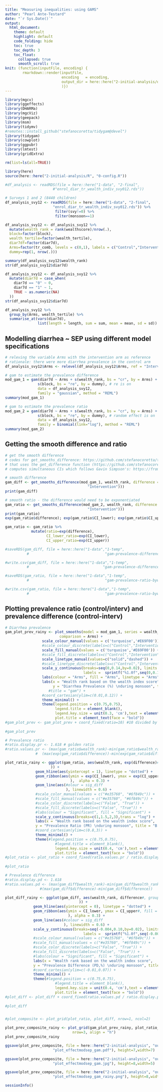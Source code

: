 ```yaml
---
title: "Measuring inequalities: using GAMS"
author: "Pearl Ante-Testard"
date: "`r Sys.Date()`"
output: 
  html_document:
    theme: default
    highlight: default
    code_folding: hide
    toc: true
    toc_depth: 3
    toc_float:
      collapsed: true
      smooth_scroll: true
knit: (function(inputFile, encoding) {
        rmarkdown::render(inputFile, 
                          encoding   = encoding, 
                          output_dir = here::here("2-initial-analysis/output")
                          )})
---
```


```r
library(mgcv)
library(ggeffects)
library(DHARMa)
library(mgcViz)
library(geepack)
library(msm)
library(tidymv)
#remotes::install_github("stefanocoretta/tidygam@devel")
library(tidygam)
library(cowplot)
library(ggpubr)
library(lmtest)
library(gridExtra)

```

```r

rm(list=ls(all=TRUE))

```

```r

library(here)
source(here::here("2-initial-analysis/R", "0-config.R"))

```

```r

#df_analysis <- readRDS(file = here::here("1-data", "2-final",
                      #"enrol_diar_tr_wealth_indiv_svy012.rds"))

# Surveys 1 and 2 (8440 children)
df_analysis_svy12 <- readRDS(file = here::here("1-data", "2-final",
                      "enrol_diar_tr_wealth_indiv_svy012.rds")) %>%
                       filter(svy!=0) %>%
                       filter(monsoon==1)

```


```r

df_analysis_svy12 <- df_analysis_svy12 %>%
  mutate(wealth_rank = rank(wealthscore)/nrow(.),
  block=factor(block),
  wealth_tertile=factor(wealth_tertile),
  diar7df=factor(diar7d),
  Arms=factor(tr_comb, levels = c(0,1), labels = c("Control","Intervention")),
  dummy=rep(1, nrow(.)))

summary(df_analysis_svy12$wealth_rank)
str(df_analysis_svy12$diar7d)


```

```r

df_analysis_svy12 <- df_analysis_svy12 %>%
  mutate(diar7d = case_when(
    diar7d == "0" ~ 0,
    diar7d == "1" ~ 1,
    TRUE ~ as.numeric(NA)
  ))
str(df_analysis_svy12$diar7d)

df_analysis_svy12 %>%                         
  group_by(Arms, wealth_tertile) %>%         
  summarise_at(vars(diar7d),                  
               list(length = length, sum = sum, mean = mean, sd = sd)) 


```

## Modelling diarrhea ~ SEP using different model specifications

```r

# releving the variable Arms with the intervention arm as reference
# rationale: there were more diarrhea prevalence in the control arm
df_analysis_svy12$Arms <- relevel(df_analysis_svy12$Arms, ref = "Intervention")

# gam to estimate the prevalence difference
mod_gam_1 = gam(diar7d ~ Arms + s(wealth_rank, bs = "cr", by = Arms) +
               s(block, bs = "re", by = dummy), # re is on
               data = df_analysis_svy12,
               family = "gaussian", method = "REML")
summary(mod_gam_1)

# gam to estimate the prevalence ratio
mod_gam_2 = gam(diar7d ~ Arms + s(wealth_rank, bs = "cr", by = Arms) +
               s(block, bs = "re", by = dummy), # random effect is on
               data = df_analysis_svy12,
               family = binomial(link="log"), method = "REML")
summary(mod_gam_2)

```

## Getting the smooth difference and ratio

```r

# get the smooth difference
# codes for get_smooths_difference: https://github.com/stefanocoretta/tidymv/blob/main/R/plotting.R 
# that uses the get_difference function (https://github.com/stefanocoretta/tidymv/blob/main/R/imported-fun.R)
# computes simultaneous CIs which follows Gavin Simpson's: https://fromthebottomoftheheap.net/2016/12/15/simultaneous-interval-revisited/

# smooth difference
gam_diff <- get_smooths_difference(mod_gam_1, wealth_rank, difference = list(Arms = c("Control",
                                      "Intervention")))
print(gam_diff)

# smooth ratio - the difference would need to be exponentiated
gam_ratio <- get_smooths_difference(mod_gam_2, wealth_rank, difference = list(Arms = c("Control",
                                      "Intervention")))
print(gam_ratio)
exp(gam_ratio$difference); exp(gam_ratio$CI_lower); exp(gam_ratio$CI_upper)

gam_ratio <- gam_ratio %>%
            mutate(ratio=exp(difference),
                   CI_lower_ratio=exp(CI_lower),
                   CI_upper_ratio=exp(CI_upper))

#saveRDS(gam_diff, file = here::here("1-data","1-temp",
          #                                   "gam-prevalence-difference-bywealthrank.RDS"))

#write.csv(gam_diff, file = here::here("1-data","1-temp",
          #                                  "gam-prevalence-difference-bywealthrank.csv"))

#saveRDS(gam_ratio, file = here::here("1-data","1-temp",
          #                                   "gam-prevalence-ratio-bywealthrank.RDS"))

#write.csv(gam_ratio, file = here::here("1-data","1-temp",
          #                                   "gam-prevalence-ratio-bywealthrank.csv"))
```

## Plotting prevalence ratio (control/interv) and prevalence difference (control-interv)


```r

# Diarrhea prevalence
gam_plot_prev_rainy <- plot_smooths(model = mod_gam_1, series = wealth_rank, 
                         comparison = Arms) +
                 scale_colour_manual(values = c('turquoise','#E69F00')) + 
                 #scale_colour_discrete(labels=c("Control","Intervention")) +
                 scale_fill_manual(values = c('turquoise','#E69F00')) + 
                 #scale_fill_discrete(labels=c("Control","Intervention")) + 
                 scale_linetype_manual(values=c("solid","dashed")) +
                 #scale_linetype_discrete(labels=c("Control","Intervention")) +
                 scale_y_continuous(breaks=seq(0,0.14,by=0.02), limits = c(0,0.14),
                                    labels =  sprintf("%1.0f",seq(0,0.14,by=0.02)*100)) +
                 labs(colour = "Arms", fill = "Arms", linetype = "Arms") +
                 labs(x = "Wealth rank based on the wealth index score",
                      y = "Diarrhea Prevalence (%) \nduring monsoon", title = "A. Diarrhea Prevalence") +
                    #title = "gam") +
                 #coord_cartesian(ylim=c(0.01,0.12)) +
                 theme_minimal() +
                 theme(legend.position = c(0.75,0.75),
                       legend.title = element_blank(),
                       legend.key.size = unit(0.3, 'cm'),text = element_text(size=7.5),
                       plot.title = element_text(face = "bold")) 
#gam_plot_prev <- gam_plot_prev + coord_fixed(ratio=10) #10 divided by 1
                 
#gam_plot_prev

# Prevalence ratio
#ratio.display.pr <- 1.618 # golden ratio
#ratio.values.pr <- (max(gam_ratio$wealth_rank)-min(gam_ratio$wealth_rank))/
              #  (max(exp(gam_ratio$difference))-min(exp(gam_ratio$difference)))

plot_ratio_rainy <- ggplot(gam_ratio, aes(wealth_rank, exp(difference)#, group=group
                     )) +
              geom_hline(aes(yintercept = 1), linetype = "dotted") + 
              geom_ribbon(aes(ymin = exp(CI_lower), ymax = exp(CI_upper)#, fill = sig_diff
                              ),  alpha = 0.3) +
              geom_line(aes(#olour = sig_diff
                            ), linewidth = 0.6) +
              #scale_color_manual(values = c("#e35760", "#6f849c")) +
              #scale_fill_manual(values = c("#e35760", "#6f849c")) +
              #scale_color_discrete(labels=c("False", "True")) +
              #scale_fill_discrete(labels=c("False", "True")) +
              #labs(colour = "Significant", fill = "Significant") +
              scale_y_continuous(breaks=c(1,1.5,2,3),trans = "log") +
              labs(x = "Wealth rank based on the wealth index score",
              y = "Prevalence Ratio (PR) \nduring monsoon", title = "B. Prevalence Ratio") +
              #coord_cartesian(ylim=c(0.8,3)) +
              theme_minimal() +
              theme(#legend.position = c(0.75,0.75),
                       #legend.title = element_blank(),
                       legend.key.size = unit(0.4, 'cm'),text = element_text(size=7.5),
                       plot.title = element_text(face = "bold")) 
#plot_ratio <- plot_ratio + coord_fixed(ratio.values.pr / ratio.display.pr)
              
#plot_ratio

# Prevalence difference
#ratio.display.pd <- 1.618
#ratio.values.pd <- (max(gam_diff$wealth_rank)-min(gam_diff$wealth_rank))/
                #(max(gam_diff$difference)-min(gam_diff$difference))

plot_diff_rainy <- ggplot(gam_diff, aes(wealth_rank, difference#, group=group
                                  )) +
             geom_hline(aes(yintercept = 0), linetype = "dotted") + 
             geom_ribbon(aes(ymin = CI_lower, ymax = CI_upper#, fill = sig_diff
                             ), alpha = 0.3) +
             geom_line(aes(#colour = sig_diff
                           ), linewidth = 0.6) +
             scale_y_continuous(breaks=seq(-0.004,0.10,by=0.02), limits = c(-0.004,0.10),
                                    labels =  sprintf("%1.0f",seq(-0.004,0.10,by=0.02)*100)) +
             #scale_colour_manual(values = c("#e35760", "#6f849c")) +
             #scale_fill_manual(values = c("#e35760", "#6f849c")) +
             #scale_color_discrete(labels=c("False", "True")) +
             #scale_fill_discrete(labels=c("False", "True")) +
             #labs(colour = "Significant", fill = "Significant") +
             labs(x = "Wealth rank based on the wealth index score",
             y = "Prevalence Difference (PD,%) \nduring monsoon", title = "C. Prevalence Difference") +
             #coord_cartesian(ylim=c(-0.01,0.07)) +
             theme_minimal() +
             theme(#legend.position = c(0.75,0.75),
                       #legend.title = element_blank(),
                       legend.key.size = unit(0.4, 'cm'),text = element_text(size=7.5),
                       plot.title = element_text(face = "bold")) 
#plot_diff <- plot_diff + coord_fixed(ratio.values.pd / ratio.display.pd)
             
#plot_diff


#plot_composite <- plot_grid(plot_ratio, plot_diff, nrow=1, ncol=2)

plot_prev_composite_rainy <- plot_grid(gam_plot_prev_rainy, plot_ratio_rainy, plot_diff_rainy, 
                               nrow=3, align = "h") 
plot_prev_composite_rainy

```

```r

ggsave(plot_prev_composite, file = here::here("2-initial-analysis", "output",
                      "plot_effectmodsep_gam.pdf"), height=7,width=7)

ggsave(plot_prev_composite, file = here::here("2-initial-analysis", "output",
                      "plot_effectmodsep_gam.jpg"), height=8,width=5)

ggsave(plot_prev_composite, file = here::here("2-initial-analysis", "output",
                      "plot_effectmodsep_gam_rainy.png"), height=8,width=5)

```

```r
sessionInfo()

```